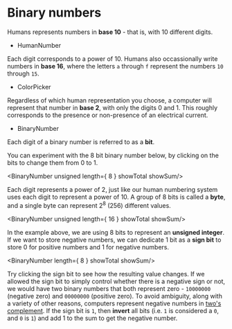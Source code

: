 # Binary numbers

Humans represents numbers in **base 10** - that is, with 10 different digits.

- HumanNumber

Each digit corresponds to a power of 10. Humans also occassionally write numbers in **base 16**, where the letters `a` through `f` represent the numbers `10` through `15`.

- ColorPicker

Regardless of which human representation you choose, a computer will represent that number in **base 2**, with only the digits 0 and 1. This roughly corresponds to the presence or non-presence of an electrical current.

- BinaryNumber

Each digit of a binary number is referred to as a **bit**. 

You can experiment with the 8 bit binary number below, by clicking on the bits to change them from 0 to 1.

<BinaryNumber unsigned length={ 8 } showTotal showSum/>

Each digit represents a power of 2, just like our human numbering system uses each digit to represent a power of 10. A group of 8 bits is called a **byte**, and a single byte can represent 2<sup>8</sup> (256) different values.

<BinaryNumber unsigned length={ 16 } showTotal showSum/>

In the example above, we are using 8 bits to represent an **unsigned integer**. If we want to store negative numbers, we can dedicate 1 bit as a **sign bit** to store 0 for positive numbers and 1 for negative numbers.

<BinaryNumber length={ 8 } showTotal showSum/>

Try clicking the sign bit to see how the resulting value changes. If we allowed the sign bit to simply control whether there is a negative sign or not, we would have two binary numbers that both represent zero - `10000000` (negative zero) and `00000000` (positive zero). To avoid ambiguity, along with a variety of other reasons, computers represent negative numbers in [two's complement](https://en.wikipedia.org/wiki/Two%27s_complement). If the sign bit is `1`, then **invert** all bits (i.e. `1` is considered a `0`, and `0` is `1`) and add 1 to the sum to get the negative number. 
